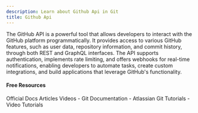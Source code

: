 ```yaml
---
description: Learn about Github Api in Git
title: Github Api
---
```


The GitHub API is a powerful tool that allows developers to interact with the GitHub platform programmatically. It provides access to various GitHub features, such as user data, repository information, and commit history, through both REST and GraphQL interfaces. The API supports authentication, implements rate limiting, and offers webhooks for real-time notifications, enabling developers to automate tasks, create custom integrations, and build applications that leverage GitHub's functionality.

#### Free Resources

<Tabs defaultValue="official">
<TabsList>
<TabsTrigger value="official">Official Docs</TabsTrigger>
<TabsTrigger value="article">Articles</TabsTrigger>
<TabsTrigger value="video">Videos</TabsTrigger>
</TabsList>

<TabsContent value="official">
- <Link href="https://git-scm.com/docs">Git Documentation</Link>
</TabsContent>
<TabsContent value="article">
- <Link href="https://www.atlassian.com/git/tutorials">Atlassian Git Tutorials</Link>
</TabsContent>
<TabsContent value="video">
- <Link href="https://www.youtube.com/results?search_query=git+github-api+tutorial">Video Tutorials</Link>
</TabsContent>
</Tabs>

<Outlet path="5-github/basics/github-api" />
